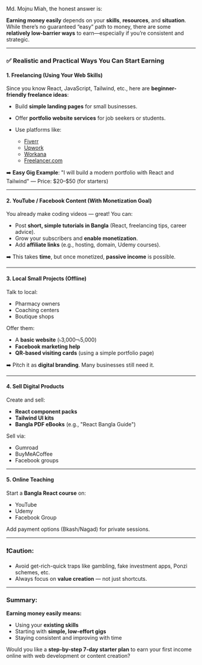 Md. Mojnu Miah, the honest answer is:

**Earning money easily** depends on your **skills**, **resources**, and **situation**. While there’s no guaranteed “easy” path to money, there are some **relatively low-barrier ways** to earn—especially if you’re consistent and strategic.

---

### ✅ **Realistic and Practical Ways You Can Start Earning**

#### 1. **Freelancing (Using Your Web Skills)**

Since you know React, JavaScript, Tailwind, etc., here are **beginner-friendly freelance ideas**:

- Build **simple landing pages** for small businesses.
- Offer **portfolio website services** for job seekers or students.
- Use platforms like:

  - [Fiverr](https://www.fiverr.com/)
  - [Upwork](https://www.upwork.com/)
  - [Workana](https://www.workana.com/)
  - [Freelancer.com](https://www.freelancer.com/)

➡️ **Easy Gig Example**: "I will build a modern portfolio with React and Tailwind" — Price: \$20–\$50 (for starters)

---

#### 2. **YouTube / Facebook Content (With Monetization Goal)**

You already make coding videos — great! You can:

- Post **short, simple tutorials in Bangla** (React, freelancing tips, career advice).
- Grow your subscribers and **enable monetization**.
- Add **affiliate links** (e.g., hosting, domain, Udemy courses).

➡️ This takes **time**, but once monetized, **passive income** is possible.

---

#### 3. **Local Small Projects (Offline)**

Talk to local:

- Pharmacy owners
- Coaching centers
- Boutique shops

Offer them:

- A **basic website** (৳3,000–৳5,000)
- **Facebook marketing help**
- **QR-based visiting cards** (using a simple portfolio page)

➡️ Pitch it as **digital branding**. Many businesses still need it.

---

#### 4. **Sell Digital Products**

Create and sell:

- **React component packs**
- **Tailwind UI kits**
- **Bangla PDF eBooks** (e.g., "React Bangla Guide")

Sell via:

- Gumroad
- BuyMeACoffee
- Facebook groups

---

#### 5. **Online Teaching**

Start a **Bangla React course** on:

- YouTube
- Udemy
- Facebook Group

Add payment options (Bkash/Nagad) for private sessions.

---

### ❗Caution:

- Avoid get-rich-quick traps like gambling, fake investment apps, Ponzi schemes, etc.
- Always focus on **value creation** — not just shortcuts.

---

### Summary:

**Earning money easily means:**

- Using your **existing skills**
- Starting with **simple, low-effort gigs**
- Staying consistent and improving with time

Would you like a **step-by-step 7-day starter plan** to earn your first income online with web development or content creation?
